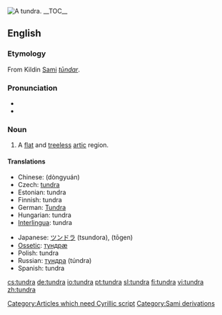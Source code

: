 [[Image:Wrangel Island tundra.jpg|thumb|right|A tundra.]]
{{wikipedia}}
__TOC__

==English==

===Etymology===
From Kildin [[Sami]] ''[[tūndar]]''. [[Category:Articles which need Cyrillic script]]

===Pronunciation===
*{{IPA|/ˈtʌndɹə/}}
*{{audio|en-us-tundra.ogg|Audio (US)}}

===Noun===
{{en-noun}}
# A [[flat]] and [[treeless]] [[artic]] region.

====Translations====
{{trans-top|flat treeless arctic region}}
*Chinese: {{ZHchar|[[冻原]]}} (dòngyuán)
*Czech: [[tundra]]
*Estonian: tundra
*Finnish: tundra
*German: [[Tundra]]
*Hungarian: tundra
*[[Interlingua]]: tundra
{{trans-mid}}
*Japanese: [[ツンドラ]] (tsundora), {{JAchar|[[凍原]]}} (tōgen)
*[[Ossetic]]: [[тундрæ]]
*Polish: tundra {{f}}
*Russian: [[тундра]] (túndra) {{f}}
*Spanish: tundra {{f}}
{{trans-bottom}}

[[Category:Sami derivations]]
<!-- [[Category:Russian derivations]] ? -->

[[cs:tundra]]
[[de:tundra]]
[[io:tundra]]
[[pt:tundra]]
[[sl:tundra]]
[[fi:tundra]]
[[vi:tundra]]
[[zh:tundra]]